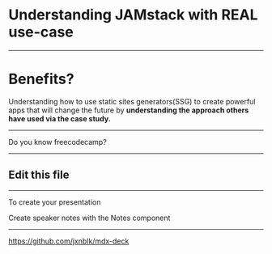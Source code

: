 

<Head>
  <title>Understanding JAMstack with REAL use-case</title>
</Head>

# Understanding JAMstack with REAL use-case 

---

# Benefits?

Understanding how to use static sites generators(SSG) to create powerful apps that will change the future by <b> understanding the approach others have used via the case study.</b>

---


Do you know freecodecamp?

---

## Edit this file

---

To create your presentation

<Notes>
Create speaker notes with the Notes component
</Notes>

---

<https://github.com/jxnblk/mdx-deck>
